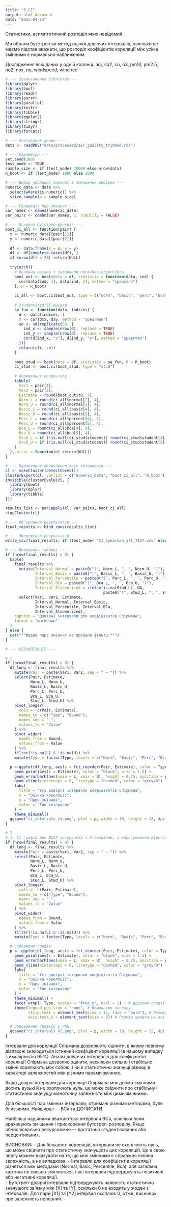 ```yaml
---
title: "3_CI"
output: html_document
date: "2025-04-14"
---
```


Статистики, асимптотичний розподiл яких невiдомий.

Ми обрали бутстреп як метод оцінки довірчих інтервалів, оскільки не маємо підстав вважати, що розподіл коефіцієнтів кореляції між усіма змінними є нормально наближеним. 

Дослідження всіх даних у одній колонці:	aqi, so2, co, o3, pm10, pm2.5, no2, nox, no, windspeed, windirec

```r

# --- Завантаження бібліотек ---
library(dplyr)
library(boot)
library(readr)
library(purrr)
library(parallel)
library(knitr)
library(tibble)
library(ggplot2)
library(stringr)
library(tidyr)
library(forcats)

# --- Зчитування даних ---
data <- readRDS("data/processed/air_quality_trimmed.rds")

# --- Параметри ---
set.seed(100)
test_mode <- TRUE
sample_size <- if (test_mode) 10000 else nrow(data)
R_boot <- if (test_mode) 1000 else 2000

# --- Вибір числових змінних і зменшення вибірки ---
numeric_data <- data %>%
  select(where(is.numeric)) %>%
  slice_sample(n = sample_size)

# --- Генерація пар змінних ---
var_names <- names(numeric_data)
var_pairs <- combn(var_names, 2, simplify = FALSE)

# --- Основна бутстреп-функція ---
boot_ci_all <- function(pair) {
  x <- numeric_data[[pair[1]]]
  y <- numeric_data[[pair[2]]]
  
  df <- data.frame(x = x, y = y)
  df <- df[complete.cases(df), ]
  if (nrow(df) < 20) return(NULL)
  
  tryCatch({
    # Основна оцінка + інтервали norm/basic/perc/bca
    boot_out <- boot(data = df, statistic = function(data, ind) {
      cor(data[ind, 1], data[ind, 2], method = "spearman")
    }, R = R_boot)
    
    ci_all <- boot.ci(boot_out, type = c("norm", "basic", "perc", "bca"))
    
    # Studentized SE-оцінка
    se_fun <- function(data, indices) {
      d <- data[indices, ]
      r <- cor(d$x, d$y, method = "spearman")
      se <- sd(replicate(50, {
        ind_x <- sample(nrow(d), replace = TRUE)
        ind_y <- sample(nrow(d), replace = TRUE)
        cor(d[ind_x, "x"], d[ind_y, "y"], method = "spearman")
      }))
      return(c(r, se))
    }
    
    boot_stud <- boot(data = df, statistic = se_fun, R = R_boot)
    ci_stud <- boot.ci(boot_stud, type = "stud")
    
    # Формування результату
    tibble(
      Var1 = pair[1],
      Var2 = pair[2],
      Estimate = round(boot_out$t0, 3),
      Norm_L = round(ci_all$normal[2], 4),
      Norm_U = round(ci_all$normal[3], 4),
      Basic_L = round(ci_all$basic[4], 4),
      Basic_U = round(ci_all$basic[5], 4),
      Perc_L = round(ci_all$percent[4], 4),
      Perc_U = round(ci_all$percent[5], 4),
      Bca_L = round(ci_all$bca[4], 4),
      Bca_U = round(ci_all$bca[5], 4),
      Stud_L = if (!is.null(ci_stud$student)) round(ci_stud$student[4], 4) else NA_real_,
      Stud_U = if (!is.null(ci_stud$student)) round(ci_stud$student[5], 4) else NA_real_
    )
  }, error = function(e) return(NULL))
}

# --- Паралельне обчислення всіх інтервалів ---
cl <- makeCluster(detectCores())
clusterExport(cl, varlist = c("numeric_data", "boot_ci_all", "R_boot"), envir = environment())
invisible(clusterEvalQ(cl, {
  library(boot)
  library(dplyr)
  library(tibble)
}))

results_list <- parLapply(cl, var_pairs, boot_ci_all)
stopCluster(cl)

# --- Об'єднання результатів ---
final_results <- bind_rows(results_list)

# --- Збереження результатів ---
write_csv(final_results, if (test_mode) "CI_spearman_all_TEST.csv" else "CI_spearman_all_FULL.csv")

# --- Виведення таблиці ---
if (nrow(final_results) > 0) {
  kable(
    final_results %>%
      mutate(Interval_Normal = paste0("(", Norm_L, ", ", Norm_U, ")"),
             Interval_Basic = paste0("(", Basic_L, ", ", Basic_U, ")"),
             Interval_Percentile = paste0("(", Perc_L, ", ", Perc_U, ")"),
             Interval_BCa = paste0("(", Bca_L, ", ", Bca_U, ")"),
             Interval_Studentized = ifelse(is.na(Stud_L), NA,
                                           paste0("(", Stud_L, ", ", Stud_U, ")"))) %>%
      select(Var1, Var2, Estimate,
             Interval_Normal, Interval_Basic,
             Interval_Percentile, Interval_BCa,
             Interval_Studentized),
    caption = "Довірчі інтервали для коефіцієнтів Спірмана",
    format = "markdown"
  )
} else {
  cat("**Жодна пара змінних не пройшла фільтр.**")
}

# --- ВІЗУАЛІЗАЦІЯ ---

# 1
if (nrow(final_results) > 0) {
  df_long <- final_results %>%
    mutate(Pair = paste(Var1, Var2, sep = " ~ ")) %>%
    select(Pair, Estimate,
           Norm_L, Norm_U,
           Basic_L, Basic_U,
           Perc_L, Perc_U,
           Bca_L, Bca_U,
           Stud_L, Stud_U) %>%
    pivot_longer(
      cols = -c(Pair, Estimate),
      names_to = c("Type", "Bound"),
      names_sep = "_",
      values_to = "Value"
    ) %>%
    pivot_wider(
      names_from = Bound,
      values_from = Value
    ) %>%
    filter(!is.na(L) & !is.na(U)) %>%
    mutate(Type = factor(Type, levels = c("Norm", "Basic", "Perc", "Bca", "Stud")))

  p <-ggplot(df_long, aes(y = fct_reorder(Pair, Estimate), color = Type)) +
    geom_point(aes(x = Estimate), color = "black", size = 1.5) +
    geom_errorbarh(aes(xmin = L, xmax = U), height = 0.25, position = position_dodge(width = 0.7)) +
    geom_vline(xintercept = 0, linetype = "dashed", color = "grey40") +
    labs(
      title = "Усі довірчі інтервали коефіцієнтів Спірмана",
      x = "Оцінка кореляції",
      y = "Пари змінних",
      color = "Тип інтервалу"
    ) +
    theme_minimal()
  ggsave("ci_intervals_v1.png", plot = p, width = 10, height = 12, dpi = 300)
}

# 2
# 1. CI-графік для ВСІХ інтервалів з 5 секціями, з коригуванням відстаней
if (nrow(final_results) > 0) {
  df_long <- final_results %>%
    mutate(Pair = paste(Var1, Var2, sep = " ~ ")) %>%
    select(Pair, Estimate,
           Norm_L, Norm_U,
           Basic_L, Basic_U,
           Perc_L, Perc_U,
           Bca_L, Bca_U,
           Stud_L, Stud_U) %>%
    pivot_longer(
      cols = -c(Pair, Estimate),
      names_to = c("Type", "Bound"),
      names_sep = "_",
      values_to = "Value"
    ) %>%
    pivot_wider(
      names_from = Bound,
      values_from = Value
    ) %>%
    filter(!is.na(L) & !is.na(U)) %>%
    mutate(Type = factor(Type, levels = c("Norm", "Basic", "Perc", "Bca", "Stud")))

  # Створюємо графік
  p <- ggplot(df_long, aes(y = fct_reorder(Pair, Estimate), color = Type)) +
    geom_point(aes(x = Estimate), color = "black", size = 1.5) +
    geom_errorbarh(aes(xmin = L, xmax = U), height = 0.25, position = position_dodge(width = 0.7)) +
    geom_vline(xintercept = 0, linetype = "dashed", color = "grey40") +
    labs(
      title = "Усі довірчі інтервали коефіцієнтів Спірмана",
      x = "Оцінка кореляції",
      y = "Пари змінних",
      color = "Тип інтервалу"
    ) +
    theme_minimal() +
    facet_wrap(~ Type, scales = "free_y", ncol = 1) + # Додаємо секції для кожного типу інтервалу
    theme(legend.position = "none", # Вимикаємо легенду
          strip.text = element_text(size = 12, face = "bold"), # Розмір шрифта для заголовків
          axis.text.y = element_text(size = 8)) # Розмір шрифта на осі Y

  # Збереження графіку у PNG
  ggsave("ci_intervals_v2.png", plot = p, width = 10, height = 12, dpi = 300)
}

```

Інтервали для кореляції Спірмана дозволяють оцінити, в якому певному діапазоні знаходиться істинний коефіцієнт кореляції (в нашому випадку з ймовірністю 95%). Аналіз довірчих інтервалів для коефіцієнтів кореляції Спірмана дозволяє оцінити, наскільки сильно і стабільно змінні корелюють між собою, і чи є статистично значущі різниці в характері залежностей між різними парами змінних.

Якщо довірчі інтервали для кореляції Спірмана між двома змінними досить вузькі й не охоплюють нуль, це може свідчити про стабільну і статистично значущу монотонну залежність між цими змінними.

Для більшості пар змінних інтервали, отримані різними методами, були близькими. Найширші —  BCa та ДОПИСАТИ. 

Найбільш надійними вважаються інтервали BCa, оскільки вони враховують зміщення і прискорення бутстреп-розподілу. Якщо обчислювально ресурсоємно — достатньо студентізованих або перцентильних. 

ВИСНОВКИ: 
 - Для більшості кореляцій, інтервали не охоплюють нуль, що може свідчити про статистичну значущість цих кореляцій. Це в свою чергу можем вказувати на те, що між змінними є справжня лінійна залежність, а не випадкова.
 - Інтервали для коефіцієнтів кореляції різняться між методами (Normal, Basic, Percentile, Bca), але загальна картина не сильно змінюється, і всі інтервали підтверджують позитивні або негативні кореляції.  
 - Бутстреп-довірчі інтервали підтверджують наявність статистично значущого зв’язку між [X] та [Y], оскільки 0 не входить у жоден з інтервалів. Для пари [X1] та [Y2] інтервал охоплює 0, отже, висновок про залежність непевний.
 -

